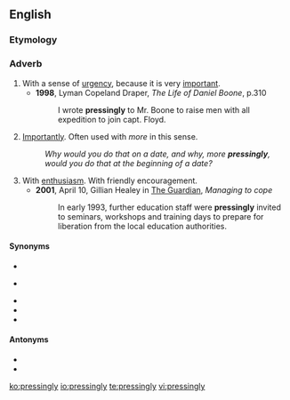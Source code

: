 ==English==

===Etymology===
{{suffix|en|pressing|ly}}

===Adverb===
{{en-adv}}

# With a sense of [[urgency]], because it is very [[important]].
#* '''1998''', Lyman Copeland Draper, ''The Life of Daniel Boone'', p.310
#*: I wrote '''pressingly''' to Mr. Boone to raise men with all expedition to join capt. Floyd.
# [[importantly|Importantly]]. Often used with ''more'' in this sense.
#: ''Why would you do that on a date, and why, more '''pressingly''', would you do that at the beginning of a date?''
# With [[enthusiasm]]. With friendly encouragement.
#* '''2001''', April 10, Gillian Healey in [[w:The Guardian|The Guardian]], ''Managing to cope''
#*: In early 1993, further education staff were '''pressingly''' invited to seminars, workshops and training days to prepare for liberation from the local education authorities.

====Synonyms====
{{sense|urgency}}
* {{l|en|urgently}}
{{sense|important}}
* {{l|en|importantly}}
{{sense|enthusiasm}}
* {{l|en|persistently}}
* {{l|en|persuasively}}
* {{l|en|enthusiastically}}

====Antonyms====
* {{l|en|apathetically}}
* {{l|en|half-heartedly}}

[[ko:pressingly]]
[[io:pressingly]]
[[te:pressingly]]
[[vi:pressingly]]